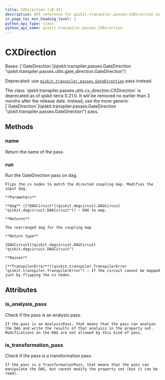 ```yaml
---
title: CXDirection (v0.43)
description: API reference for qiskit.transpiler.passes.CXDirection in qiskit v0.43
in_page_toc_min_heading_level: 1
python_api_type: class
python_api_name: qiskit.transpiler.passes.CXDirection
---
```


# CXDirection

<Class id="qiskit.transpiler.passes.CXDirection" isDedicatedPage={true} github="https://github.com/qiskit/qiskit/tree/stable/0.24/qiskit/transpiler/passes/utils/cx_direction.py" signature="CXDirection(*args, **kwargs)" modifiers="class">
  Bases: [`GateDirection`](qiskit.transpiler.passes.GateDirection "qiskit.transpiler.passes.utils.gate_direction.GateDirection")

  Deprecated: use [`qiskit.transpiler.passes.GateDirection`](qiskit.transpiler.passes.GateDirection "qiskit.transpiler.passes.GateDirection") pass instead.

  <Admonition title="Deprecated since version 0.21.0" type="danger">
    The class `qiskit.transpiler.passes.utils.cx_direction.CXDirection` is deprecated as of qiskit-terra 0.21.0. It will be removed no earlier than 3 months after the release date. Instead, use the more generic [`GateDirection`](qiskit.transpiler.passes.GateDirection "qiskit.transpiler.passes.GateDirection") pass.
  </Admonition>

  ## Methods

  <span id="qiskit-transpiler-passes-cxdirection-name" />

  ### name

  <Function id="qiskit.transpiler.passes.CXDirection.name" signature="CXDirection.name()">
    Return the name of the pass.
  </Function>

  <span id="qiskit-transpiler-passes-cxdirection-run" />

  ### run

  <Function id="qiskit.transpiler.passes.CXDirection.run" signature="CXDirection.run(dag)">
    Run the GateDirection pass on dag.

    Flips the cx nodes to match the directed coupling map. Modifies the input dag.

    **Parameters**

    **dag** ([*DAGCircuit*](qiskit.dagcircuit.DAGCircuit "qiskit.dagcircuit.DAGCircuit")) – DAG to map.

    **Returns**

    The rearranged dag for the coupling map

    **Return type**

    [DAGCircuit](qiskit.dagcircuit.DAGCircuit "qiskit.dagcircuit.DAGCircuit")

    **Raises**

    [**TranspilerError**](qiskit.transpiler.TranspilerError "qiskit.transpiler.TranspilerError") – If the circuit cannot be mapped just by flipping the cx nodes.
  </Function>

  ## Attributes

  ### is\_analysis\_pass

  <Attribute id="qiskit.transpiler.passes.CXDirection.is_analysis_pass">
    Check if the pass is an analysis pass.

    If the pass is an AnalysisPass, that means that the pass can analyze the DAG and write the results of that analysis in the property set. Modifications on the DAG are not allowed by this kind of pass.
  </Attribute>

  ### is\_transformation\_pass

  <Attribute id="qiskit.transpiler.passes.CXDirection.is_transformation_pass">
    Check if the pass is a transformation pass.

    If the pass is a TransformationPass, that means that the pass can manipulate the DAG, but cannot modify the property set (but it can be read).
  </Attribute>
</Class>

